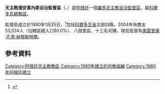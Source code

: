 {{Infobox Roman Catholic diocese
|Roman Catholic Diocese of = 天主教德安富內斯自治監督區
|Latin name of diocese = Praelatura Territorialis Funesiopolitan
|image =
|caption =
|location = [[阿根廷|阿根廷]]
|territory =[[科爾多瓦省_(阿根廷)|科爾多瓦省]]北部四縣
|population =53,534
|rite = 拉丁禮
|patron =
|province = 科爾多瓦
|established = 1980年
|cathedral = 聖衣聖母主教座堂
|副主教座堂 =
|leadership = 監督
|website = 
|教宗 =
|metropolitan =
|ordinary =奧雷里奧·孔恩·赫根勒特爾
|coadjutor bishop =
|emeritus =
}}
'''天主教德安富內斯自治監督區'''（{{lang-la|Praelatura Territorialis Funesiopolitan}}、{{lang-es|Prelatura Territorial de Deán Funes}}）是[[阿根廷|阿根廷]]一個[[羅馬天主教|羅馬天主教]][[自治監督區|自治監督區]]，屬[[天主教科爾多瓦總教區|科爾多瓦總教區]]。

監督區成立於1980年1月25日，<ref>{{Cite web |url=http://www.vatican.va/holy_father/john_paul_ii/apost_constitutions/documents/hf_jp-ii_apc_19800125_funesiopolitana_lt.html |title=建立監督區的宗座憲令 |access-date=2013-04-07 |archive-date=2014-05-16 |archive-url=https://web.archive.org/web/20140516235044/http://www.vatican.va/holy_father/john_paul_ii/apost_constitutions/documents/hf_jp-ii_apc_19800125_funesiopolitana_lt.html |dead-url=no }}</ref>包括[[科爾多瓦省_(阿根廷)|科爾多瓦省]]北部四縣。2004年有教友53,534人（佔轄區總人口90.0%）、八個堂區、十三名司鐸。現任監督為[[奧雷里奧·孔恩·赫根勒特爾|奧雷里奧·孔恩·赫根勒特爾]]。

==參考資料==
{{reflist}}

{{阿根廷天主教教區}}

{{DEFAULTSORT:Deán Funes}}
[[Category:阿根廷天主教教區|Category:阿根廷天主教教區]]
[[Category:1980年建立的宗教組織|Category:1980年建立的宗教組織]]
[[Category:1980年阿根廷建立|Category:1980年阿根廷建立]]